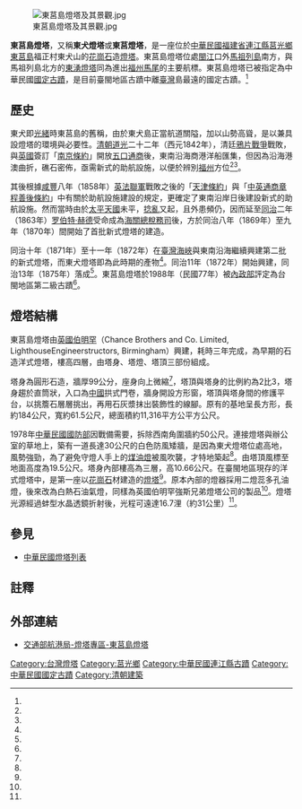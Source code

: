 {{tw monument
|name       = 東犬燈塔
|formername = 西嶼塔燈
|image      = 東犬燈塔銀河.jpg
|imagename  = 東犬燈塔
|othername  = 東犬燈塔
|formalname = 東莒島燈塔
|level      = [[國定古蹟|國定古蹟]]
|class      = 燈塔
|time       = {{QING-1889}}[[同治|同治]]13年（1875年）
|location   = {{ROC}}[[福建省_(中華民國)|福建省]][[連江縣_(中華民國)|連江縣]][[莒光鄉|莒光鄉]]福正村56之1號
|open       = 上午九時至下午六時開放遊客參觀<br/>每逢星期一內部整理不開放
|cost       = 免費
|website    = 
|reg_url=https://nchdb.boch.gov.tw/assets/advanceSearch/monument/19881111000009
}}
{{Infobox_lighthouse
|name           = 東莒島燈塔
|image_name     = 東莒島燈塔..DSC 5272.jpg
|image_width    = 
|caption        = 東犬燈塔
|location       = {{ROC|福建省}}[[連江縣_(中華民國)|連江縣]][[東莒島|東莒島]]
|pushpin_map    = China Fujian
|pushpin_map_caption = 東莒島燈塔的位置
|coordinates         = {{Coord|25|58|02|N|119|59|08|E|display=title,inline}}
|designation    =
|yearbuilt      = {{QING-S}}[[同治|同治]]11年（1872年）
|yearlit        = {{QING-S}}[[同治|同治]]13年（1875年）
|automated      = 
|yeardeactivated =
|foundation     =
|construction   = 圓形石造，塔身趨於直筒狀
|shape          =
|marking        =
|height         = {{convert|19.5|m}}
|focalheight    = {{convert|78.3|m}}
|elevation      = 
|lens           =
|currentlens    = 二等旋轉透鏡石油燈
|lightsource    =
|intensity      = 2萬9千燭光
|range          = 16.7浬
|characteristic = 白聯閃光(1+2)，每20秒閃白光3次
|fogsignal      =
|racon          =
|admiralty      =
|canada         =
|NGA            =
|ARLHS          =
|USCG           =
|country        = 
|managingagent  = {{ROC}}[[交通部航港局|交通部航港局]]
|heritage       =
}}
[[File:東莒島燈塔及其景觀.jpg|thumb]]

'''東莒島燈塔'''，又稱'''東犬燈塔'''或'''東莒燈塔'''，是一座位於[[中華民國福建省|中華民國福建省]][[連江縣_(中華民國)|連江縣]][[莒光鄉|莒光鄉]][[東莒島|東莒島]]福正村東犬山的[[花崗石|花崗石]]造[[燈塔|燈塔]]。東莒島燈塔位處[[閩江|閩江]]口外[[馬祖列島|馬祖列島]]南方，與馬祖列島北方的[[東湧燈塔|東湧燈塔]]同為進出[[福州|福州]][[馬尾區|馬尾]]的主要航標。東莒島燈塔已被指定為中華民國[[國定古蹟|國定古蹟]]，是目前臺閩地區古蹟中離[[臺灣|臺灣]]島最遠的國定古蹟。<ref name="文化部文化資產局"/>

== 歷史 ==

東犬即[[光緒|光緒]]時東莒島的舊稱，由於東犬島正當航道關隘，加以山勢高聳，是以兼具設燈塔的環境與必要性。[[清朝|清朝]][[道光|道光]]二十二年（西元1842年），清廷[[鴉片戰爭|鴉片戰爭]]戰敗，與[[英國|英國]]簽訂「[[南京條約|南京條約]]」開放[[五口通商|五口通商]]後，東南沿海商港洋船匯集，但因為沿海港澳曲折，礁石密佈，亟需新式的助航設施，以便於辨別[[福州|福州]]方位<ref name="馬祖國家風景區全球資訊網"/><ref name="文化部文化資產局"/>。

其後根據[[咸豐|咸豐]]八年（1858年）[[英法聯軍|英法聯軍]]戰敗之後的「[[天津條約|天津條約]]」與「[[五口通商附粘善後條款|中英通商章程善後條約]]」中有關於助航設施建設的規定，更確定了東南沿岸日後建設新式的助航設施。然而當時由於[[太平天國|太平天國]]未平，[[捻亂|捻亂]]又起，且外患頻仍，因而延至[[同治|同治]]二年（1863年）[[罗伯特·赫德|罗伯特·赫德]]受命成為[[中国海关总税务司|海關總稅務司]]後，方於同治八年（1869年）至九年（1870年）間開始了首批新式燈塔的建造。

同治十年（1871年）至十一年（1872年）在[[臺灣海峽|臺灣海峽]]與東南沿海繼續興建第二批的新式燈塔，而東犬燈塔即為此時期的產物<ref name="文化部文化資產局"/>。同治11年（1872年）開始興建，同治13年（1875年）落成<ref name="交通部航港局"/>。東莒島燈塔於1988年（民國77年）被[[中華民國內政部|內政部]]評定為台閩地區第二級古蹟<ref name="馬祖國家風景區全球資訊網"/>。

== 燈塔結構 ==
東莒島燈塔由[[英國|英國]][[伯明罕|伯明罕]]{{link-en|強斯兄弟燈塔工程建造有限公司|Chance Brothers}}（Chance Brothers and Co. Limited, LighthouseEngineerstructors, Birmingham）興建，耗時三年完成，為早期的石造洋式燈塔，樓高四層，由塔身、塔燈、塔頂三部份組成。

塔身為圓形石造，牆厚99公分，座身向上微縮<ref name="莒光鄉公所"/>，塔頂與塔身的比例約為2比3，塔身趨於直筒狀，入口為[[中國|中國]]拱式門卷，牆身開設方形窗，塔頂與塔身間的修護平台，以挑簷石層層挑出，再用石灰漿抹出裝飾性的線腳。原有的基地呈長方形，長約184公尺，寬約61.5公尺，總面積約11,316平方公平方公尺。

1978年[[中華民國國防部|中華民國國防部]]因戰備需要，拆除西南角圍牆約50公尺。連接燈塔與辦公室的草地上，築有一道長達30公尺的白色防風矮牆，是因為東犬燈塔位處高地，風勢強勁，為了避免守燈人手上的[[煤油燈|煤油燈]]被風吹襲，才特地築起<ref name="馬祖國家風景區全球資訊網"/>。由塔頂風標至地面高度為19.5公尺。塔身內部樓高為三層，高10.66公尺。在臺閩地區現存的洋式燈塔中，是第一座以[[花崗石|花崗石]]材建造的[[燈塔|燈塔]]<ref name="交通部航港局"/>。原本內部的燈器採用二燈蕊多孔油燈，後來改為白熱石油氣燈，同樣為英國伯明罕強斯兄弟燈塔公司的製品<ref name="莒光鄉公所"/>。燈塔光源經過蚌型水晶透鏡折射後，光程可遠達16.7浬（約31公里）<ref name="馬祖國家風景區全球資訊網"/>。


== 參見 ==
*[[中華民國燈塔列表|中華民國燈塔列表]]

== 註釋 ==
{{Reflist| refs=

<ref name="莒光鄉公所">{{cite web|language=zh-tw|url=http://www.chukuang.gov.tw/view.php|title=二級古蹟：東莒燈塔|author=|publisher=莒光鄉公所|date=|accessdate=2014-07-21|archive-date=2012-02-16|archive-url=https://web.archive.org/web/20120216211650/http://www.chukuang.gov.tw/view.php|dead-url=no}}</ref>

<ref name="馬祖國家風景區全球資訊網">{{cite web|language=zh-tw|url=http://www.matsu-nsa.gov.tw/user/Attraction-Content.aspx?a=73&lang=1|title=東犬燈塔|author=|publisher=馬祖國家風景區全球資訊網|date=|accessdate=2014-07-21|archive-date=2019-05-02|archive-url=https://web.archive.org/web/20190502210854/https://www.matsu-nsa.gov.tw/user/attraction-content.aspx?a=73&lang=1|dead-url=no}}</ref>

<ref name="文化部文化資產局">{{cite web|url=https://nchdb.boch.gov.tw/assets/advanceSearch/monument/19881111000009|title=東犬燈塔|author=|publisher=文化部文化資產局|date=|accessdate=|archive-date=2019-05-02|archive-url=https://web.archive.org/web/20190502063958/https://nchdb.boch.gov.tw/assets/advanceSearch/monument/19881111000009|dead-url=no}}</ref>

<ref name="交通部航港局">{{cite web|language=zh-tw|url=http://www.motcmpb.gov.tw/MOTCMPBWeb/wSite/ct?xItem=4319&ctNode=260&mp=1&idPath=220_226_260|title=東莒島燈塔|author=|publisher=交通部航港局|date=2014-07-07|accessdate=2014-07-21|archive-date=2019-05-02|archive-url=https://web.archive.org/web/20190502071022/http://www.motcmpb.gov.tw/MOTCMPBWeb/wSite/ct?xItem=4319&ctNode=260&mp=1&idPath=220_226_260|dead-url=no}}</ref>
}}

==外部連結==
{{commons category|Dongquan Lighthouse}}
*[https://lighthouse.motcmpb.gov.tw/lighthouse_3_2.html 交通部航港局-燈塔專區-東莒島燈塔] {{Wayback|url=https://lighthouse.motcmpb.gov.tw/lighthouse_3_2.html |date=20210122063505 }}

{{中華民國燈塔}}
{{中華民國國定古蹟}}
{{連江縣文化資產}}

[[Category:台灣燈塔|Category:台灣燈塔]]
[[Category:莒光鄉|Category:莒光鄉]]
[[Category:中華民國連江縣古蹟|Category:中華民國連江縣古蹟]]
[[Category:中華民國國定古蹟|Category:中華民國國定古蹟]]
[[Category:清朝建築|Category:清朝建築]]